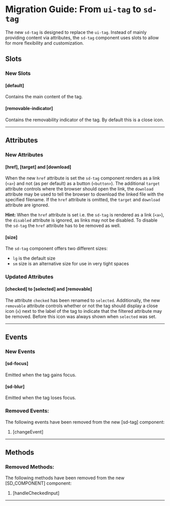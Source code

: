 
<Meta title="Docs/Migration/ui-tag" />

# Migration Guide: From `ui-tag` to `sd-tag`

The new `sd-tag` is designed to replace the `ui-tag`. Instead of mainly providing content via attributes, the `sd-tag` component uses slots to allow for more flexibility and customization.

## Slots

### New Slots

#### [default]

Contains the main content of the tag.

#### [removable-indicator]

Contains the removability indicator of the tag. By default this is a close icon.

<hr />

## Attributes

### New Attributes

#### [href], [target] and [download]

When the new `href` attribute is set the `sd-tag` component renders as a link (`<a>`) and not (as per default) as a button (`<button>`). The additional `target` attribute controls where the browser should open the link, the `download` attribute may be used to tell the browser to download the linked file with the specified filename. If the `href` attribute is omitted, the `target` and `download` attribute are ignored.

**Hint:** When the `href` attribute is set i.e. the `sd-tag` is rendered as a link (`<a>`), the `disabled` attribute is ignored, as links may not be disabled. To disable the `sd-tag` the `href` attribute has to be removed as well.

#### [size]

The `sd-tag` component offers two different sizes:

- `lg` is the default size
- `sm` size is an alternative size for use in very tight spaces

### Updated Attributes

#### [checked] to [selected] and [removable]

The attribute `checked` has been renamed to `selected`. Additionally, the new `removable` attribute controls whether or not the tag should display a close icon (`x`) next to the label of the tag to indicate that the filtered attribute may be removed. Before this icon was always shown when `selected` was set.

<hr />

## Events

### New Events

#### [sd-focus]

Emitted when the tag gains focus.

#### [sd-blur]

Emitted when the tag loses focus.

### Removed Events:

The following events have been removed from the new [sd-tag] component:

1. [changeEvent]

<hr />

## Methods

### Removed Methods:

The following methods have been removed from the new [SD_COMPONENT] component:

1. [handleCheckedInput]

<hr />
